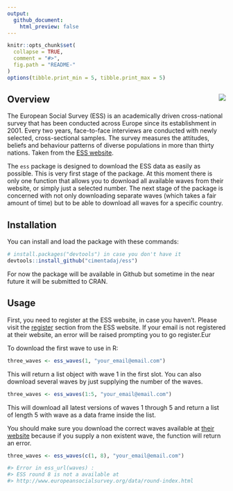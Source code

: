 ```yaml
---
output:
  github_document:
    html_preview: false
---
```

```r
knitr::opts_chunk$set(
  collapse = TRUE,
  comment = "#>",
  fig.path = "README-"
)
options(tibble.print_min = 5, tibble.print_max = 5)
```

## Overview <img src="man/figures/ess_logo.png" align="right" />

The European Social Survey (ESS) is an academically driven cross-national survey that has been conducted across Europe since its establishment in 2001. Every two years, face-to-face interviews are conducted with newly selected, cross-sectional samples. The survey measures the attitudes, beliefs and behaviour patterns of diverse populations in more than thirty nations. Taken from the [ESS website](http://www.europeansocialsurvey.org/about/).

The `ess` package is designed to download the ESS data as easily as possible. This is very first stage of the package. At this moment there is only one function that allows you to download all available waves from their website, or simply just a selected number. The next stage of the package is concerned with not only downloading separate waves (which takes a fair amount of time) but to be able to download all waves for a specific country.

## Installation

You can install and load the package with these commands:

```r
# install.packages("devtools") in case you don't have it
devtools::install_github("cimentadaj/ess")
```

For now the package will be available in Github but sometime in the near future it will be submitted to CRAN.

## Usage

First, you need to register at the ESS website, in case you haven't. Please visit the [register](http://www.europeansocialsurvey.org/user/new) section from the ESS website. If your email is not registered at their website, an error will be raised prompting you to go register.Eur

To download the first wave to use in R:

```r
three_waves <- ess_waves(1, "your_email@email.com")
```

This will return a list object with wave 1 in the first slot. You can also download several waves by just supplying the number of the waves.

```r
three_waves <- ess_waves(1:5, "your_email@email.com")
```

This will download all latest versions of waves 1 through 5 and return a list of length 5 with wave as a data frame inside the list. 

You should make sure you download the correct waves available at [their website](http://www.europeansocialsurvey.org/data/round-index.html) because if you supply a non existent wave, the function will return an error.

```r
three_waves <- ess_waves(c(1, 8), "your_email@email.com")

#> Error in ess_url(waves) :
#> ESS round 8 is not a available at
#> http://www.europeansocialsurvey.org/data/round-index.html
```


